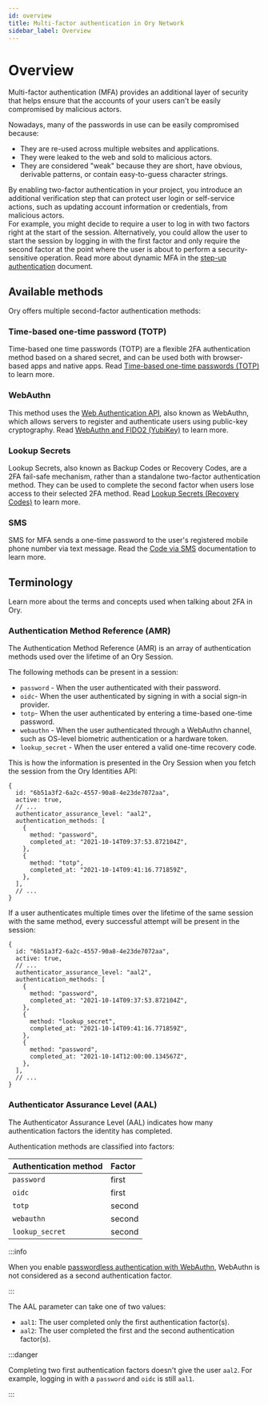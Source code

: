 ```yaml
---
id: overview
title: Multi-factor authentication in Ory Network
sidebar_label: Overview
---
```


# Overview

Multi-factor authentication (MFA) provides an additional layer of security that helps ensure that the accounts of your users can't
be easily compromised by malicious actors.

Nowadays, many of the passwords in use can be easily compromised because:

- They are re-used across multiple websites and applications.
- They were leaked to the web and sold to malicious actors.
- They are considered "weak" because they are short, have obvious, derivable patterns, or contain easy-to-guess character strings.

By enabling two-factor authentication in your project, you introduce an additional verification step that can protect user login
or self-service actions, such as updating account information or credentials, from malicious actors.  
For example, you might decide to require a user to log in with two factors right at the start of the session. Alternatively, you
could allow the user to start the session by logging in with the first factor and only require the second factor at the point
where the user is about to perform a security-sensitive operation. Read more about dynamic MFA in the
[step-up authentication](https://www.ory.sh/docs/kratos/mfa/step-up-authentication) document.

## Available methods

Ory offers multiple second-factor authentication methods:

### Time-based one-time password (TOTP)

Time-based one time passwords (TOTP) are a flexible 2FA authentication method based on a shared secret, and can be used both with
browser-based apps and native apps. Read [Time-based one-time passwords (TOTP)](./15_totp.mdx) to learn more.

### WebAuthn

This method uses the [Web Authentication API](https://developer.mozilla.org/en-US/docs/Web/API/Web_Authentication_API), also known
as WebAuthn, which allows servers to register and authenticate users using public-key cryptography. Read
[WebAuthn and FIDO2 (YubiKey)](./20_webauthn-fido-yubikey.mdx) to learn more.

### Lookup Secrets

Lookup Secrets, also known as Backup Codes or Recovery Codes, are a 2FA fail-safe mechanism, rather than a standalone two-factor
authentication method. They can be used to complete the second factor when users lose access to their selected 2FA method. Read
[Lookup Secrets (Recovery Codes)](./25_lookup-secrets.mdx) to learn more.

### SMS

SMS for MFA sends a one-time password to the user's registered mobile phone number via text message. Read the
[Code via SMS](https://www.ory.sh/docs/kratos/mfa/mfa-via-sms) documentation to learn more.

## Terminology

Learn more about the terms and concepts used when talking about 2FA in Ory.

### Authentication Method Reference (AMR)

The Authentication Method Reference (AMR) is an array of authentication methods used over the lifetime of an Ory Session.

The following methods can be present in a session:

- `password` - When the user authenticated with their password.
- `oidc`- When the user authenticated by signing in with a social sign-in provider.
- `totp`- When the user authenticated by entering a time-based one-time password.
- `webauthn` - When the user authenticated through a WebAuthn channel, such as OS-level biometric authentication or a hardware
  token.
- `lookup_secret` - When the user entered a valid one-time recovery code.

This is how the information is presented in the Ory Session when you fetch the session from the Ory Identities API:

```json5 title="Sample Ory Session JSON payload"
{
  id: "6b51a3f2-6a2c-4557-90a8-4e23de7072aa",
  active: true,
  // ...
  authenticator_assurance_level: "aal2",
  authentication_methods: [
    {
      method: "password",
      completed_at: "2021-10-14T09:37:53.872104Z",
    },
    {
      method: "totp",
      completed_at: "2021-10-14T09:41:16.771859Z",
    },
  ],
  // ...
}
```

If a user authenticates multiple times over the lifetime of the same session with the same method, every successful attempt will
be present in the session:

```json5 title="Sample Ory Session JSON Payload"
{
  id: "6b51a3f2-6a2c-4557-90a8-4e23de7072aa",
  active: true,
  // ...
  authenticator_assurance_level: "aal2",
  authentication_methods: [
    {
      method: "password",
      completed_at: "2021-10-14T09:37:53.872104Z",
    },
    {
      method: "lookup_secret",
      completed_at: "2021-10-14T09:41:16.771859Z",
    },
    {
      method: "password",
      completed_at: "2021-10-14T12:00:00.134567Z",
    },
  ],
  // ...
}
```

### Authenticator Assurance Level (AAL)

The Authenticator Assurance Level (AAL) indicates how many authentication factors the identity has completed.

Authentication methods are classified into factors:

| Authentication method | Factor |
| :-------------------- | :----- |
| `password`            | first  |
| `oidc`                | first  |
| `totp`                | second |
| `webauthn`            | second |
| `lookup_secret`       | second |

:::info

When you enable [passwordless authentication with WebAuthn](../passwordless/01_webauthn.mdx), WebAuthn is not considered as a
second authentication factor.

:::

The AAL parameter can take one of two values:

- `aal1`: The user completed only the first authentication factor(s).
- `aal2`: The user completed the first and the second authentication factor(s).

:::danger

Completing two first authentication factors doesn't give the user `aal2`. For example, logging in with a `password` and `oidc` is
still `aal1`.

:::
